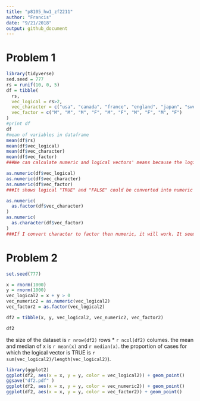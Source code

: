 ```yaml
---
title: "p8105_hw1_zf2211"
author: "Francis"
date: "9/21/2018"
output: github_document
---
```


# Problem 1

```r
library(tidyverse)
sed.seed = 777
rs = runif(10, 0, 5)
df = tibble(
  rs,
  vec_logical = rs>2,
  vec_character = c("usa", "canada", "france", "england", "japan", "sweden", "korea", "germany", "italy", "austria"),
  vec_factor = c("M", "M", "M", "F", "M", "F", "M", "F", "M", "F")
)
#print df
df
#mean of variables in dataframe
mean(df$rs)
mean(df$vec_logical)
mean(df$vec_character)
mean(df$vec_factor)
###We can calculate numeric and logical vectors' means because the logical vector "FALSE" and "TRUE" was transformed into numeric 0 and 1. Since character and factor cannot be transformed, their means could not be calculated.

```

```r
as.numeric(df$vec_logical)
as.numeric(df$vec_character)
as.numeric(df$vec_factor)
###It shows logical "TRUE" and "FALSE" could be converted into numeric 1 and 0, while character and factor variables could not be converted (respectively replaced by "NA" after coercion).
```

```r
as.numeric(
  as.factor(df$vec_character)
)
as.numeric(
  as.character(df$vec_factor)
)
###If I convert character to factor then numeric, it will work. It seems those characters refer to data in some database? While converting factor to character then numeric doesn't work (respectively replaced by "NA" after coercion).
```

# Problem 2

```r
set.seed(777)

x = rnorm(1000)
y = rnorm(1000)
vec_logical2 = x + y > 0
vec_numeric2 = as.numeric(vec_logical2)
vec_factor2 = as.factor(vec_logical2)

df2 = tibble(x, y, vec_logical2, vec_numeric2, vec_factor2)

df2
```

the size of the dataset is `r nrow(df2)` rows * `r ncol(df2)` columes.
the mean and median of x is `r mean(x)` and `r median(x)`.
the proportion of cases for which the logical vector is TRUE is `r sum(vec_logical2)/length(vec_logical2)`).

```r
library(ggplot2)
ggplot(df2, aes(x = x, y = y, color = vec_logical2)) + geom_point()
ggsave("df2.pdf" )
ggplot(df2, aes(x = x, y = y, color = vec_numeric2)) + geom_point()
ggplot(df2, aes(x = x, y = y, color = vec_factor2)) + geom_point()
```

